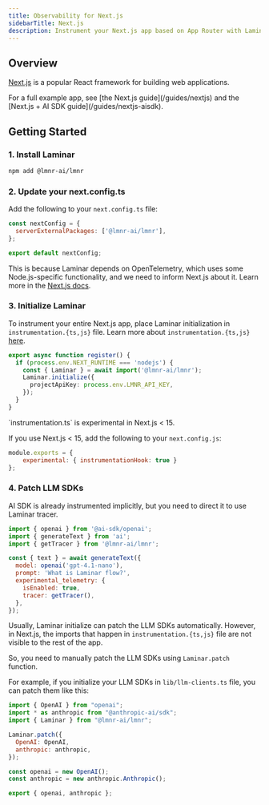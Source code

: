 ```yaml
---
title: Observability for Next.js
sidebarTitle: Next.js
description: Instrument your Next.js app based on App Router with Laminar
---
```


## Overview

[Next.js](https://nextjs.org/) is a popular React framework for building web applications.

<Note>
For a full example app, see [the Next.js guide](/guides/nextjs) and the [Next.js + AI SDK guide](/guides/nextjs-aisdk).
</Note>

## Getting Started

### 1. Install Laminar

```bash
npm add @lmnr-ai/lmnr
```

### 2. Update your next.config.ts

Add the following to your `next.config.ts` file:

```javascript next.config.ts
const nextConfig = {
  serverExternalPackages: ['@lmnr-ai/lmnr'],
};

export default nextConfig;
```

This is because Laminar depends on OpenTelemetry, which uses some Node.js-specific functionality, and we need to inform Next.js about it. Learn more in the [Next.js docs](https://nextjs.org/docs/app/api-reference/config/next-config-js/serverExternalPackages).


### 3. Initialize Laminar

To instrument your entire Next.js app, place Laminar initialization in `instrumentation.{ts,js}` file. Learn more about `instrumentation.{ts,js}` [here](https://nextjs.org/docs/app/building-your-application/optimizing/instrumentation).

```typescript instrumentation.ts
export async function register() {
  if (process.env.NEXT_RUNTIME === 'nodejs') {
    const { Laminar } = await import('@lmnr-ai/lmnr');
    Laminar.initialize({
      projectApiKey: process.env.LMNR_API_KEY,
    });
  }
}
```

<Note>
`instrumentation.ts` is experimental in Next.js < 15.
</Note>

If you use Next.js < 15, add the following to your `next.config.js`:

```javascript next.config.js
module.exports = {
    experimental: { instrumentationHook: true }
};
```

### 4. Patch LLM SDKs

<Tabs>
<Tab title="AI SDKs">
AI SDK is already instrumented implicitly, but you need to direct it to use Laminar tracer.

```javascript {3,8-11}
import { openai } from '@ai-sdk/openai';
import { generateText } from 'ai';
import { getTracer } from '@lmnr-ai/lmnr';

const { text } = await generateText({
  model: openai('gpt-4.1-nano'),
  prompt: 'What is Laminar flow?',
  experimental_telemetry: {
    isEnabled: true,
    tracer: getTracer(),
  },
});
```

</Tab>
<Tab title="Other LLM SDKs">

Usually, Laminar initialize can patch the LLM SDKs automatically. However, in Next.js, the imports
that happen in `instrumentation.{ts,js}` file are not visible to the rest of the app.

So, you need to manually patch the LLM SDKs using `Laminar.patch` function.

For example, if you initialize your LLM SDKs in `lib/llm-clients.ts` file, you can patch them like this:

```javascript lib/llm-clients.ts {3-8}
import { OpenAI } from "openai";
import * as anthropic from "@anthropic-ai/sdk";
import { Laminar } from "@lmnr-ai/lmnr";

Laminar.patch({
  OpenAI: OpenAI,
  anthropic: anthropic,
});

const openai = new OpenAI();
const anthropic = new anthropic.Anthropic();

export { openai, anthropic };
```
</Tab>
</Tabs>